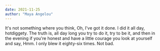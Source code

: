 ```yaml
---
date: 2021-11-25
author: "Maya Angelou"
---
```


It's not something where you think, Oh, I've got it done. I did it all day, hotdiggety. The truth is, all day long you try to do it, try to be it, and then in the evening if you're honest and have a little courage you look at yourself and say, Hmm. I only blew it eighty-six times. Not bad.

